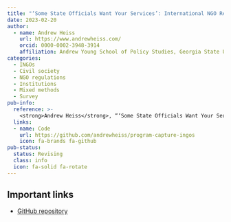 ```yaml
---
title: "‘Some State Officials Want Your Services’: International NGO Responses to Authoritarian Program Capture Regulations"
date: 2023-02-20
author:
  - name: Andrew Heiss
    url: https://www.andrewheiss.com/
    orcid: 0000-0002-3948-3914
    affiliation: Andrew Young School of Policy Studies, Georgia State University
categories: 
  - INGOs
  - Civil society
  - NGO regulations
  - Institutions
  - Mixed methods
  - Survey
pub-info:
  reference: >-
    <strong>Andrew Heiss</strong>, “‘Some State Officials Want Your Services’: International NGO Responses to Authoritarian Program Capture Regulation”
  links:
  - name: Code
    url: https://github.com/andrewheiss/program-capture-ingos
    icon: fa-brands fa-github
pub-status: 
  status: Revising
  class: info
  icon: fa-solid fa-rotate
---
```


## Important links

- [GitHub repository](https://github.com/andrewheiss/program-capture-ingos)
